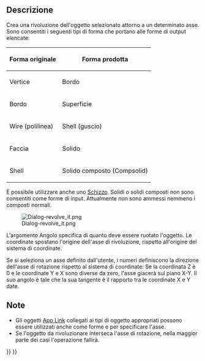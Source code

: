 <languages/>

{{Docnav/it
|[[Part_Extrude/it|Estrudi]]
|[[Part_Mirror/it|Specchia]]
|[[Part_Workbench/it|Part]]
|IconL=Part_Extrude.svg
|IconR=Part_Mirror.svg
|IconC=Workbench_Part.svg
}}

{{GuiCommand/it
|Name=Part Revolve
|Name/it=Part Rivoluziona
|MenuLocation=Parte → Rivoluziona...
|Workbenches=[[Part_Workbench/it|Part]]
}}

<span id="Description"></span>
==Descrizione==

Crea una rivoluzione dell'oggetto selezionato attorno a un determinato asse. Sono consentiti i seguenti tipi di forma che portano alle forme di output elencate:

{| class="wikitable"
|-
! Forma originale
! Forma prodotta
|-
| Vertice
| Bordo
|-
| Bordo 
| Superficie
|-
| Wire (polilinea)
| Shell (guscio)
|-
| Faccia
| Solido
|-
| Shell 
| Solido composto (Compsolid)
|}

È possibile utilizzare anche uno [[Sketcher_Workbench/it|Schizzo]]. Solidi o solidi composti non sono consentiti come forme di input. Attualmente non sono ammessi nemmeno i composti normali.

[[Image:Dialog-revolve_it.png]]

L'argomento Angolo specifica di quanto deve essere ruotato l'oggetto. Le coordinate spostano l'origine dell'asse di rivoluzione, rispetto all'origine del sistema di coordinate.

Se si seleziona un asse definito dall'utente, i numeri definiscono la direzione dell'asse di rotazione rispetto al sistema di coordinate: Se la coordinata Z è 0 e le coordinate Y e X sono diverse da zero, l'asse giacerà  sul piano X-Y. Il suo angolo è tale che la sua tangente è il rapporto tra le coordinate X e Y date.

<span id="Notes"></span>
==Note==

* Gli oggetti [[App_Link/it|App Link]] collegati ai tipi di oggetto appropriati possono essere utilizzati anche come forme e per specificare l'asse. {{Version/it|0.20}}
* Se l'oggetto da rivoluzionare interseca l'asse di rotazione, nella maggior parte dei casi l'operazione fallirà.


{{Docnav/it
|[[Part_Extrude/it|Estrudi]]
|[[Part_Mirror/it|Specchia]]
|[[Part_Workbench/it|Part]]
|IconL=Part_Extrude.svg
|IconR=Part_Mirror.svg
|IconC=Workbench_Part.svg
}}

{{Part Tools navi{{#translation:}}}}
{{Userdocnavi{{#translation:}}}}